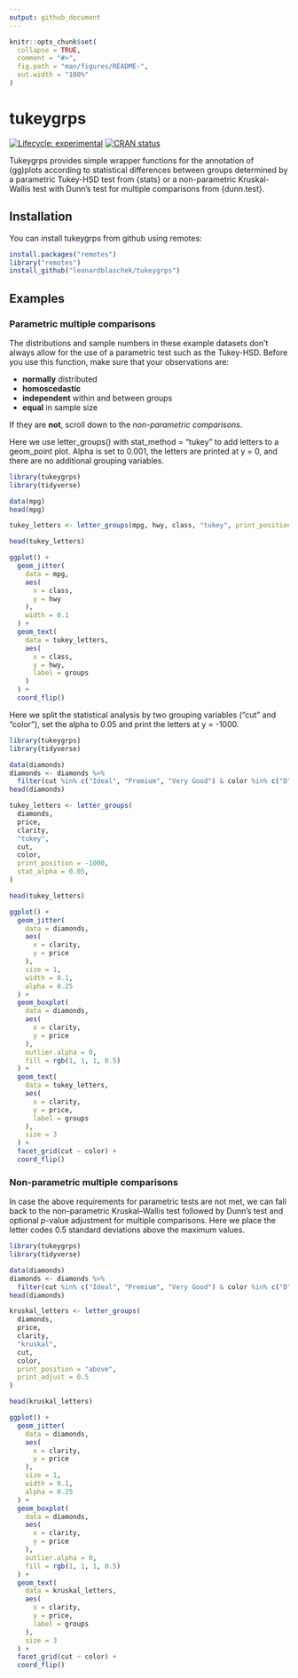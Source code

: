 ```yaml
---
output: github_document
---
```


<!-- README.md is generated from README.Rmd. Please edit that file -->

```r
knitr::opts_chunk$set(
  collapse = TRUE,
  comment = "#>",
  fig.path = "man/figures/README-",
  out.width = "100%"
)
```
# tukeygrps

<!-- badges: start -->
[![Lifecycle: experimental](https://img.shields.io/badge/lifecycle-experimental-orange.svg)](https://www.tidyverse.org/lifecycle/#experimental)
[![CRAN status](https://www.r-pkg.org/badges/version/tukeygrps)](https://cran.r-project.org/package=tukeygrps)
<!-- badges: end -->

Tukeygrps provides simple wrapper functions for the annotation of (gg)plots according to statistical differences between groups determined by a parametric Tukey-HSD test from {stats} or a non-parametric Kruskal-Wallis test with Dunn's test for multiple comparisons from {dunn.test}.

## Installation

You can install tukeygrps from github using remotes:

``` r
install.packages("remotes")
library("remotes")
install_github("leonardblaschek/tukeygrps")
```

## Examples

### Parametric multiple comparisons 

The distributions and sample numbers in these example datasets don't always allow for the use of a parametric test such as the Tukey-HSD. Before you use this function, make sure that your observations are:

* **normally** distributed
* **homoscedastic**
* **independent** within and between groups
* **equal** in sample size

If they are **not**, scroll down to the *non-parametric comparisons*.

Here we use letter_groups() with stat_method = "tukey" to add letters to a geom_point plot. Alpha is set to 0.001, the letters are printed at y = 0, and there are no additional grouping variables.

```r
library(tukeygrps)
library(tidyverse)

data(mpg)
head(mpg)

tukey_letters <- letter_groups(mpg, hwy, class, "tukey", print_position = 0, stat_alpha = 0.001)

head(tukey_letters)

ggplot() +
  geom_jitter(
    data = mpg,
    aes(
      x = class,
      y = hwy
    ),
    width = 0.1
  ) +
  geom_text(
    data = tukey_letters,
    aes(
      x = class,
      y = hwy,
      label = groups
    )
  ) +
  coord_flip()
```

Here we split the statistical analysis by two grouping variables ("cut" and "color"), set the alpha to 0.05 and print the letters at y = -1000.

```r
library(tukeygrps)
library(tidyverse)

data(diamonds)
diamonds <- diamonds %>%
  filter(cut %in% c("Ideal", "Premium", "Very Good") & color %in% c("D", "E", "F"))
head(diamonds)

tukey_letters <- letter_groups(
  diamonds,
  price,
  clarity,
  "tukey",
  cut,
  color,
  print_position = -1000,
  stat_alpha = 0.05,
)

head(tukey_letters)

ggplot() +
  geom_jitter(
    data = diamonds,
    aes(
      x = clarity,
      y = price
    ),
    size = 1,
    width = 0.1,
    alpha = 0.25
  ) +
  geom_boxplot(
    data = diamonds,
    aes(
      x = clarity,
      y = price
    ),
    outlier.alpha = 0,
    fill = rgb(1, 1, 1, 0.5)
  ) +
  geom_text(
    data = tukey_letters,
    aes(
      x = clarity,
      y = price,
      label = groups
    ),
    size = 3
  ) +
  facet_grid(cut ~ color) +
  coord_flip()
```

### Non-parametric multiple comparisons 

In case the above requirements for parametric tests are not met, we can fall back to the non-parametric Kruskal–Wallis test followed by Dunn's test and optional *p*-value adjustment for multiple comparisons. Here we place the letter codes 0.5 standard deviations above the maximum values.

```r
library(tukeygrps)
library(tidyverse)

data(diamonds)
diamonds <- diamonds %>%
  filter(cut %in% c("Ideal", "Premium", "Very Good") & color %in% c("D", "E", "F"))
head(diamonds)

kruskal_letters <- letter_groups(
  diamonds,
  price,
  clarity,
  "kruskal",
  cut,
  color,
  print_position = "above",
  print_adjust = 0.5
)

head(kruskal_letters)

ggplot() +
  geom_jitter(
    data = diamonds,
    aes(
      x = clarity,
      y = price
    ),
    size = 1,
    width = 0.1,
    alpha = 0.25
  ) +
  geom_boxplot(
    data = diamonds,
    aes(
      x = clarity,
      y = price
    ),
    outlier.alpha = 0,
    fill = rgb(1, 1, 1, 0.5)
  ) +
  geom_text(
    data = kruskal_letters,
    aes(
      x = clarity,
      y = price,
      label = groups
    ),
    size = 3
  ) +
  facet_grid(cut ~ color) +
  coord_flip()
```
